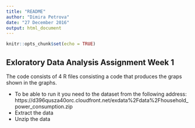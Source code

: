 ```yaml
---
title: "README"
author: "Dimira Petrova"
date: "27 December 2016"
output: html_document
---
```


```r
knitr::opts_chunk$set(echo = TRUE)
```

## Exloratory Data Analysis Assignment Week 1
The code consists of 4 R files consisting a code that produces the graps shown in the graphs. 

- To be able to run it you need to the dataset from the following address:
https://d396qusza40orc.cloudfront.net/exdata%2Fdata%2Fhousehold_power_consumption.zip
- Extract the data
- Unzip the data
